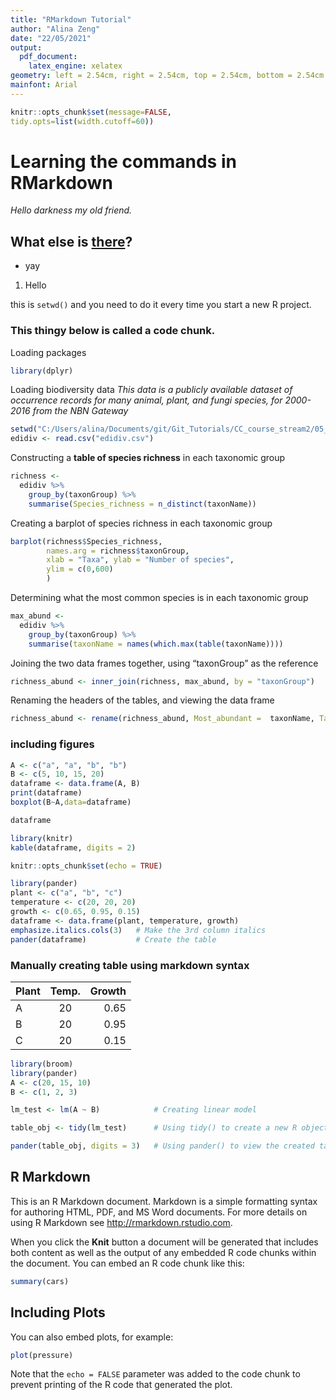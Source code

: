```yaml
---
title: "RMarkdown Tutorial"
author: "Alina Zeng"
date: "22/05/2021"
output: 
  pdf_document:
    latex_engine: xelatex
geometry: left = 2.54cm, right = 2.54cm, top = 2.54cm, bottom = 2.54cm
mainfont: Arial
---
```


```r
knitr::opts_chunk$set(message=FALSE,
tidy.opts=list(width.cutoff=60))
```

# Learning the commands in **RMarkdown**
*Hello darkness my old friend.*

## What else is [there](https://ourcodingclub.github.io/tutorials/rmarkdown/index.html)?
* yay
1. Hello

this is `setwd()` and you need to do it every time you start a new R project. 


### This thingy below is called a **code chunk**.
Loading packages
```r
library(dplyr)
```

Loading biodiversity data
*This data is a publicly available dataset of occurrence records for many animal, 
plant, and fungi species, for 2000-2016 from the NBN Gateway*

```r
setwd("C:/Users/alina/Documents/git/Git_Tutorials/CC_course_stream2/05_Markdown")
edidiv <- read.csv("edidiv.csv")
```

Constructing a **table of species richness** in each taxonomic group
```r
richness <- 
  edidiv %>%
    group_by(taxonGroup) %>%
    summarise(Species_richness = n_distinct(taxonName))
```

Creating a barplot of species richness in each taxonomic group

```r
barplot(richness$Species_richness, 
        names.arg = richness$taxonGroup, 
        xlab = "Taxa", ylab = "Number of species", 
        ylim = c(0,600)
        ) 
```

Determining what the most common species is in each taxonomic group 

```r
max_abund <-
  edidiv %>%
    group_by(taxonGroup) %>%
    summarise(taxonName = names(which.max(table(taxonName))))
```

Joining the two data frames together, using "taxonGroup" as the reference

```r
richness_abund <- inner_join(richness, max_abund, by = "taxonGroup")
```

Renaming the headers of the tables, and viewing the data frame

```r
richness_abund <- rename(richness_abund, Most_abundant =  taxonName, Taxon = taxonGroup)
```

### including figures

```r
A <- c("a", "a", "b", "b")
B <- c(5, 10, 15, 20)
dataframe <- data.frame(A, B)
print(dataframe)
boxplot(B~A,data=dataframe)
```



```r
dataframe
```


```r
library(knitr)
kable(dataframe, digits = 2)
```

```r
knitr::opts_chunk$set(echo = TRUE)
```

```r
library(pander)
plant <- c("a", "b", "c")
temperature <- c(20, 20, 20)
growth <- c(0.65, 0.95, 0.15)
dataframe <- data.frame(plant, temperature, growth)
emphasize.italics.cols(3)   # Make the 3rd column italics
pander(dataframe)           # Create the table
```

### Manually creating table using markdown syntax
| Plant | Temp. | Growth |
|:------|:-----:|-------:|
| A     | 20    | 0.65   |
| B     | 20    | 0.95   |
| C     | 20    | 0.15   |


```r
library(broom)
library(pander)
A <- c(20, 15, 10)
B <- c(1, 2, 3)

lm_test <- lm(A ~ B)            # Creating linear model

table_obj <- tidy(lm_test)      # Using tidy() to create a new R object called table

pander(table_obj, digits = 3)   # Using pander() to view the created table, with 3 sig figs 
```

## R Markdown

This is an R Markdown document. Markdown is a simple formatting syntax for authoring HTML, PDF, and MS Word documents. For more details on using R Markdown see <http://rmarkdown.rstudio.com>.

When you click the **Knit** button a document will be generated that includes both content as well as the output of any embedded R code chunks within the document. You can embed an R code chunk like this:

```r
summary(cars)
```

## Including Plots

You can also embed plots, for example:

```r
plot(pressure)
```


Note that the `echo = FALSE` parameter was added to the code chunk to prevent printing of the R code that generated the plot.
